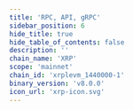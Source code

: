 ```yaml
---
title: 'RPC, API, gRPC'
sidebar_position: 6
hide_title: true
hide_table_of_contents: false
description: ''
chain_name: 'XRP'
scope: 'mainnet'
chain_id: 'xrplevm_1440000-1'
binary_version: 'v8.0.0'
icon_url: 'xrp-icon.svg'
---
```



<PageTitle
  iconUrl="img/xrp-icon.svg"
  title="XRP NODERS Public Endpoints"
  chainId="xrplevm_1440000-1"
  version="v8.0.0"
/>

<Endpoints
  api="https://xrp-api.noders.services"
  rpc="https://xrp-rpc.noders.services"
  grpc="xrp-grpc.noders.services:443"
  jsonRpc=""
/>